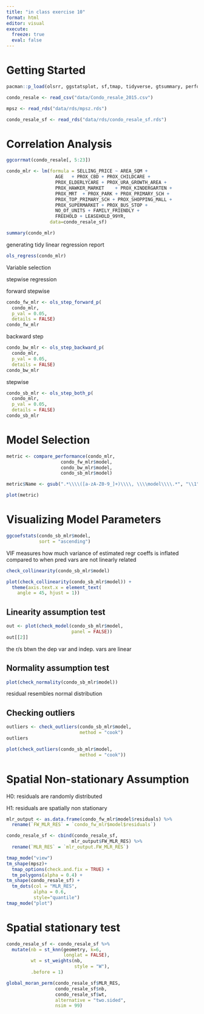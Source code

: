 ```yaml
---
title: "in class exercise 10"
format: html
editor: visual
execute: 
  freeze: true
  eval: false
---
```


# Getting Started

```r
pacman::p_load(olsrr, ggstatsplot, sf,tmap, tidyverse, gtsummary, performance, see, sfdep)
```

```r
condo_resale <- read_csv("data/Condo_resale_2015.csv")

mpsz <- read_rds("data/rds/mpsz.rds")

condo_resale_sf <- read_rds("data/rds/condo_resale_sf.rds")
```

# Correlation Analysis

```r
ggcorrmat(condo_resale[, 5:23])
```

```r
condo_mlr <- lm(formula = SELLING_PRICE ~ AREA_SQM + 
                  AGE   + PROX_CBD + PROX_CHILDCARE + 
                  PROX_ELDERLYCARE + PROX_URA_GROWTH_AREA + 
                  PROX_HAWKER_MARKET    + PROX_KINDERGARTEN + 
                  PROX_MRT  + PROX_PARK + PROX_PRIMARY_SCH + 
                  PROX_TOP_PRIMARY_SCH + PROX_SHOPPING_MALL + 
                  PROX_SUPERMARKET + PROX_BUS_STOP + 
                  NO_Of_UNITS + FAMILY_FRIENDLY + 
                  FREEHOLD + LEASEHOLD_99YR, 
                data=condo_resale_sf)

summary(condo_mlr)
```

generating tidy linear regression report

```r
ols_regress(condo_mlr)
```

Variable selection

stepwise regression

forward stepwise

```r
condo_fw_mlr <- ols_step_forward_p(
  condo_mlr,
  p_val = 0.05,
  details = FALSE)
condo_fw_mlr
```

backward step

```r
condo_bw_mlr <- ols_step_backward_p(
  condo_mlr,
  p_val = 0.05,
  details = FALSE)
condo_bw_mlr
```

stepwise

```r
condo_sb_mlr <- ols_step_both_p(
  condo_mlr,
  p_val = 0.05,
  details = FALSE)
condo_sb_mlr
```

# Model Selection

```r
metric <- compare_performance(condo_mlr, 
                    condo_fw_mlr$model,
                    condo_bw_mlr$model,
                    condo_sb_mlr$model)
```

```r
metric$Name <- gsub(".*\\\\([a-zA-Z0-9_]+)\\\\, \\\\model\\\\.*", "\\1", metric$Name)
```

```r
plot(metric)
```

# Visualizing Model Parameters

```r
ggcoefstats(condo_sb_mlr$model,
            sort = "ascending")
```

VIF measures how much variance of estimated regr coeffs is inflated compared to when pred vars are not linearly related

```r
check_collinearity(condo_sb_mlr$model)
```

```r
plot(check_collinearity(condo_sb_mlr$model)) +
  theme(axis.text.x = element_text(
    angle = 45, hjust = 1))
```

## Linearity assumption test

```r
out <- plot(check_model(condo_sb_mlr$model, 
                        panel = FALSE))
out[[2]]
```

the r/s btwn the dep var and indep. vars are linear

## Normality assumption test

```r
plot(check_normality(condo_sb_mlr$model))
```

residual resembles normal distribution

## Checking outliers

```r
outliers <- check_outliers(condo_sb_mlr$model,
                           method = "cook")
outliers
```

```r
plot(check_outliers(condo_sb_mlr$model,
                           method = "cook"))
```

# Spatial Non-stationary Assumption

H0: residuals are randomly distributed

H1: residuals are spatially non stationary

```r
mlr_output <- as.data.frame(condo_fw_mlr$model$residuals) %>%
  rename(`FW_MLR_RES` = `condo_fw_mlr$model$residuals`)
```

```r
condo_resale_sf <- cbind(condo_resale_sf, 
                        mlr_output$FW_MLR_RES) %>%
  rename(`MLR_RES` = `mlr_output.FW_MLR_RES`)
```

```r
tmap_mode("view")
tm_shape(mpsz)+
  tmap_options(check.and.fix = TRUE) +
  tm_polygons(alpha = 0.4) +
tm_shape(condo_resale_sf) +  
  tm_dots(col = "MLR_RES",
          alpha = 0.6,
          style="quantile") 
tmap_mode("plot")
```

# Spatial stationary test

```r
condo_resale_sf <- condo_resale_sf %>%
  mutate(nb = st_knn(geometry, k=6,
                     longlat = FALSE),
         wt = st_weights(nb,
                         style = "W"),
         .before = 1)
```

```r
global_moran_perm(condo_resale_sf$MLR_RES, 
                  condo_resale_sf$nb, 
                  condo_resale_sf$wt, 
                  alternative = "two.sided", 
                  nsim = 99)
```
